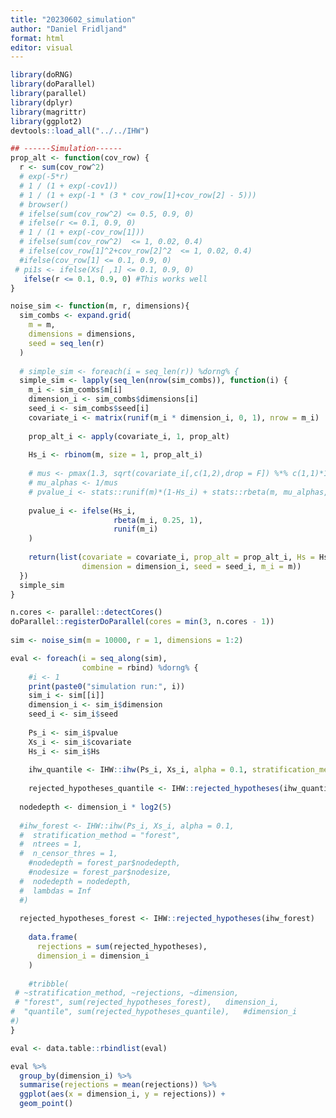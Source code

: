 ```yaml
---
title: "20230602_simulation"
author: "Daniel Fridljand"
format: html
editor: visual
---
```


```r
library(doRNG)
library(doParallel)
library(parallel)
library(dplyr)
library(magrittr)
library(ggplot2)
devtools::load_all("../../IHW")
```

```r


## ------Simulation------
prop_alt <- function(cov_row) {
  r <- sum(cov_row^2)
  # exp(-5*r)
  # 1 / (1 + exp(-cov1))
  # 1 / (1 + exp(-1 * (3 * cov_row[1]+cov_row[2] - 5)))
  # browser()
  # ifelse(sum(cov_row^2) <= 0.5, 0.9, 0)
  # ifelse(r <= 0.1, 0.9, 0)
  # 1 / (1 + exp(-cov_row[1]))
  # ifelse(sum(cov_row^2)  <= 1, 0.02, 0.4)
  # ifelse(cov_row[1]^2+cov_row[2]^2  <= 1, 0.02, 0.4)
  #ifelse(cov_row[1] <= 0.1, 0.9, 0)
 # pi1s <- ifelse(Xs[ ,1] <= 0.1, 0.9, 0)
   ifelse(r <= 0.1, 0.9, 0) #This works well
}

noise_sim <- function(m, r, dimensions){
  sim_combs <- expand.grid(
    m = m,
    dimensions = dimensions,
    seed = seq_len(r)
  )
  
  # simple_sim <- foreach(i = seq_len(r)) %dorng% {
  simple_sim <- lapply(seq_len(nrow(sim_combs)), function(i) {
    m_i <- sim_combs$m[i]
    dimension_i <- sim_combs$dimensions[i]
    seed_i <- sim_combs$seed[i]
    covariate_i <- matrix(runif(m_i * dimension_i, 0, 1), nrow = m_i)
    
    prop_alt_i <- apply(covariate_i, 1, prop_alt)
    
    Hs_i <- rbinom(m, size = 1, prop_alt_i)
    
    # mus <- pmax(1.3, sqrt(covariate_i[,c(1,2),drop = F]) %*% c(1,1)*1.5)
    # mu_alphas <- 1/mus
    # pvalue_i <- stats::runif(m)*(1-Hs_i) + stats::rbeta(m, mu_alphas, 1)*Hs_i
    
    pvalue_i <- ifelse(Hs_i,
                       rbeta(m_i, 0.25, 1),
                       runif(m_i)
    )
    
    return(list(covariate = covariate_i, prop_alt = prop_alt_i, Hs = Hs_i, pvalue = pvalue_i, 
                dimension = dimension_i, seed = seed_i, m_i = m))
  })
  simple_sim
}
```

```r
n.cores <- parallel::detectCores()
doParallel::registerDoParallel(cores = min(3, n.cores - 1))
  
sim <- noise_sim(m = 10000, r = 1, dimensions = 1:2)
```

```r
eval <- foreach(i = seq_along(sim),
                combine = rbind) %dorng% {
    #i <- 1
    print(paste0("simulation run:", i))
    sim_i <- sim[[i]]
    dimension_i <- sim_i$dimension
    seed_i <- sim_i$seed
    
    Ps_i <- sim_i$pvalue
    Xs_i <- sim_i$covariate
    Hs_i <- sim_i$Hs
    
    ihw_quantile <- IHW::ihw(Ps_i, Xs_i, alpha = 0.1, stratification_method = "quantiles", nbins = 5^dimension_i)
  
    rejected_hypotheses_quantile <- IHW::rejected_hypotheses(ihw_quantile)
    
  nodedepth <- dimension_i * log2(5)
  
  #ihw_forest <- IHW::ihw(Ps_i, Xs_i, alpha = 0.1,
  #  stratification_method = "forest",
  #  ntrees = 1, 
  #  n_censor_thres = 1, 
    #nodedepth = forest_par$nodedepth,
    #nodesize = forest_par$nodesize, 
  #  nodedepth = nodedepth,
  #  lambdas = Inf
  #)
    
  rejected_hypotheses_forest <- IHW::rejected_hypotheses(ihw_forest)
  
    data.frame(
      rejections = sum(rejected_hypotheses),
      dimension_i = dimension_i
    )
    
    #tribble(
 # ~stratification_method, ~rejections, ~dimension,
 # "forest", sum(rejected_hypotheses_forest),   dimension_i,
#  "quantile", sum(rejected_hypotheses_quantile),   #dimension_i
#)
}
```

```r
eval <- data.table::rbindlist(eval)
```

```r
eval %>%
  group_by(dimension_i) %>%
  summarise(rejections = mean(rejections)) %>%
  ggplot(aes(x = dimension_i, y = rejections)) +
  geom_point()
```
